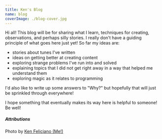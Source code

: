 ```yaml
---
title: Ken's Blog
name: blog
coverImage: ./blog-cover.jpg
---
```


Hi all! This blog will be for sharing what I learn, techniques for creating, observations, and perhaps silly stories. I really don't have a guiding principle of what goes here just yet! So far my ideas are:

- stories about tunes I've written
- ideas on getting better at creating content
- exploring strange problems I've run into and solved
- explaining topics that I did not get right away in a way that helped me understand them
- exploring magic as it relates to programming

I'd also like to write up some answers to "Why?" but hopefully that will just be sprinkled through everywhere!

I hope something that eventually makes its way here is helpful to someone! Be well!

##### Attributions

Photo by [Ken Feliciano (Me!)](https:koamar.com)
